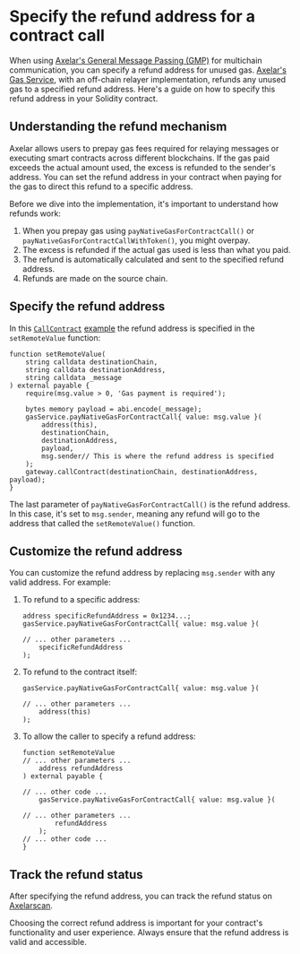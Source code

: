 # Specify the refund address for a contract call

When using [Axelar's General Message Passing (GMP)](/dev/general-message-passing/overview) for multichain communication, you can specify a refund address for unused gas. [Axelar's Gas Service](/dev/gas-service/intro), with an off-chain relayer implementation, refunds any unused gas to a specified refund address. Here's a guide on how to specify this refund address in your Solidity contract.

## Understanding the refund mechanism

Axelar allows users to prepay gas fees required for relaying messages or executing smart contracts across different blockchains. If the gas paid exceeds the actual amount used, the excess is refunded to the sender's address. You can set the refund address in your contract when paying for the gas to direct this refund to a specific address.

Before we dive into the implementation, it's important to understand how refunds work:

1. When you prepay gas using `payNativeGasForContractCall()` or `payNativeGasForContractCallWithToken()`, you might overpay.
2. The excess is refunded if the actual gas used is less than what you paid.
3. The refund is automatically calculated and sent to the specified refund address.
4. Refunds are made on the source chain.

## Specify the refund address

In this [`CallContract`](https://github.com/axelarnetwork/axelar-examples/blob/main/examples/evm/call-contract/CallContract.sol) [example](https://github.com/axelarnetwork/axelar-examples/tree/main/examples/evm/call-contract) the refund address is specified in the `setRemoteValue` function:

```solidity
function setRemoteValue(
    string calldata destinationChain,
    string calldata destinationAddress,
    string calldata _message
) external payable {
    require(msg.value > 0, 'Gas payment is required');

    bytes memory payload = abi.encode(_message);
    gasService.payNativeGasForContractCall{ value: msg.value }(
        address(this),
        destinationChain,
        destinationAddress,
        payload,
        msg.sender// This is where the refund address is specified
    );
    gateway.callContract(destinationChain, destinationAddress, payload);
}
```

The last parameter of `payNativeGasForContractCall()` is the refund address. In this case, it's set to `msg.sender`, meaning any refund will go to the address that called the `setRemoteValue()` function.

## Customize the refund address

You can customize the refund address by replacing `msg.sender` with any valid address. For example:

1. To refund to a specific address:

   ```solidity
   address specificRefundAddress = 0x1234...;
   gasService.payNativeGasForContractCall{ value: msg.value }(

   // ... other parameters ...
       specificRefundAddress
   );
   ```

2. To refund to the contract itself:

   ```solidity
   gasService.payNativeGasForContractCall{ value: msg.value }(

   // ... other parameters ...
       address(this)
   );

   ```

3. To allow the caller to specify a refund address:

   ```solidity
   function setRemoteValue
   // ... other parameters ...
       address refundAddress
   ) external payable {

   // ... other code ...
       gasService.payNativeGasForContractCall{ value: msg.value }(

   // ... other parameters ...
           refundAddress
       );
   // ... other code ...
   }
   ```

## Track the refund status

After specifying the refund address, you can track the refund status on [Axelarscan](https://axelarscan.io/).

Choosing the correct refund address is important for your contract's functionality and user experience. Always ensure that the refund address is valid and accessible.
